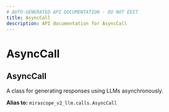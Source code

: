 ```yaml
---
# AUTO-GENERATED API DOCUMENTATION - DO NOT EDIT
title: AsyncCall
description: API documentation for AsyncCall
---
```


# AsyncCall

## <ApiType type="Alias" path="AsyncCall" symbolName="AsyncCall" /> AsyncCall

A class for generating responses using LLMs asynchronously.


**Alias to:** `mirascope_v2_llm.calls.AsyncCall`
